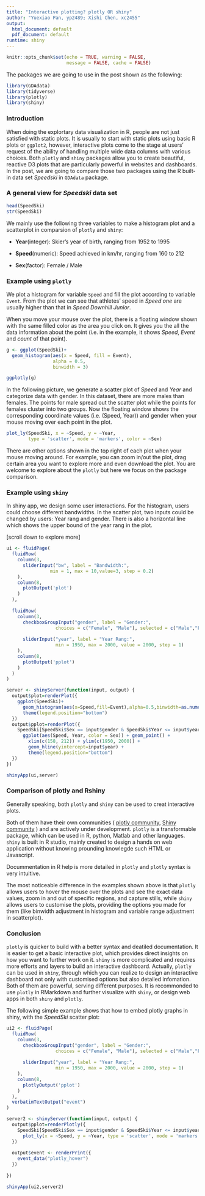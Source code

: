 ```yaml
---
title: "Interactive plotting? plotly OR shiny"
author: "Yuexiao Pan, yp2489; Xishi Chen, xc2455"
output:
  html_document: default
  pdf_document: default
runtime: shiny
---
```


```r
knitr::opts_chunk$set(echo = TRUE, warning = FALSE,
                      message = FALSE, cache = FALSE)
```

The packages we are going to use in the post shown as the following:

```r
library(GDAdata)
library(tidyverse)
library(plotly)
library(shiny)
```


### Introduction

When doing the explortary data visualization in R, people are not just satisfied with static plots. It is usually to start with static plots using basic R plots or `ggplot2`, however, interactive plots come to the stage at users' request of the ability of handling multiple wide data columns with various choices. Both `plotly` and `shiny` packages allow you to create beautiful, reactive D3 plots that are particularly powerful in websites and dashboards. In the post, we are going to compare those two packages using the R built-in data set *Speedski* in `GDAdata` package.

### A general view for *Speedski* data set

```r
head(SpeedSki)
str(SpeedSki)
```

We mainly use the following three variables to make a histogram plot and a scatterplot in comparsion of `plotly` and `shiny`:

- **Year**(integer): Skier's year of birth,  ranging from 1952 to 1995

- **Speed**(numeric):  Speed achieved in km/hr, ranging from 160 to 212

- **Sex**(factor): Female / Male 



### Example using `plotly`

We plot a histogram for variable `Speed` and fill the plot according to variable `Event`. From the plot we can see that athletes' speed in *Speed one* are usually higher than that in *Speed Downhill Junior*.

When you move your mouse over the plot, there is a floating window shown with the same filled color as the area you click on. It gives you the all the data information about the point (i.e. in the example, it shows *Speed*, *Event* and *count* of that point). 

```r
g <- ggplot(SpeedSki)+
  geom_histogram(aes(x = Speed, fill = Event),
                 alpha = 0.5,
                 binwidth = 3)

ggplotly(g)
```

In the following picture, we generate a scatter plot of *Speed* and *Year* and categorize data with gender. In this dataset, there are more males than females. The points for male spread out the scatter plot while the points for females cluster into two groups. Now the floating window shows the corresponding coordinate values (i.e. (Speed, Year)) and gender when your mouse moving over each point in the plot.

```r
plot_ly(SpeedSki, x = ~Speed, y = ~Year, 
        type = 'scatter', mode = 'markers', color = ~Sex) 
```


There are other options shown in the top right of each plot when your mouse moving around. For example, you can zoom in/out the plot, drag certain area you want to explore more and even download the plot. You are welcome to explore about the `plotly` but here we focus on the package comparison.


### Example using `shiny`

In shiny app, we design some user interactions. For the histogram, users could choose different bandwidths. In the scatter plot, two inputs could be changed by users: Year rang and gender. There is also a horizontal line which shows the upper bound of the year rang in the plot.

[scroll down to explore more]

```r
ui <- fluidPage(
  fluidRow(
    column(3,
      sliderInput("bw", label = "Bandwidth:",
                min = 1, max = 10,value=3, step = 0.2)
    ),
    column(8,
      plotOutput('plot')
    )
  ),
  
  fluidRow(
    column(3,
      checkboxGroupInput("gender", label = "Gender:",
                  choices = c("Female", "Male"), selected = c("Male","Female")),
      
      sliderInput("year", label = "Year Rang:",
                  min = 1950, max = 2000, value = 2000, step = 1)
    ),
    column(8,
      plotOutput('pplot')
    )
  )
)

server <- shinyServer(function(input, output) {
  output$plot=renderPlot({
    ggplot(SpeedSki)+
      geom_histogram(aes(x=Speed,fill=Event),alpha=0.5,binwidth=as.numeric(input$bw))+
      theme(legend.position="bottom")
  })
  output$pplot=renderPlot({
    SpeedSki[SpeedSki$Sex == input$gender & SpeedSki$Year <= input$year,] %>% 
      ggplot(aes(Speed, Year, color = Sex)) + geom_point() + 
        xlim(c(158, 212)) + ylim(c(1950, 2000)) +
        geom_hline(yintercept=input$year) +
        theme(legend.position="bottom")
  })
})

shinyApp(ui,server)
```


### Comparison of plotly and Rshiny

Generally speaking, both `plotly` and `shiny` can be used to creat interactive plots.

Both of them have their own communities ( [plotly community](https://plot.ly/r/getting-started/), [Shiny community](https://shiny.rstudio.com/articles/) ) and are actively under development. `plotly` is a transformable package, which can be used in R, python, Matlab and other languages. `shiny` is built in R studio, mainly created to design a hands on web application without knowing prounding knowlegde such HTML or Javascript.

Docummentation in R help is more detailed in `plotly` and `plotly` syntax is very intuitive. 

The most noticeable difference in the examples shown above is that `plotly` allows users to hover the mouse over the plots and see the exact data values, zoom in and out of specific regions, and capture stills, while `shiny` allows users to customise the plots, providing the options you made for them (like binwidth adjustment in histogram and variable range adjustment in scatterplot).



### Conclusion 

`plotly` is quicker to build with a better syntax and deatiled documentation. It is easier to get a basic interactive plot, which provides direct insights on how you want to further work on it. `shiny` is more complicated and requires more efforts and layers to build an interactive dashboard. Actually, `plotly`
can be used in `shiny`, through which you can realize to design an interactive dashboard not only with customised options but also detailed infomation. Both of them are powerful, serving different purposes. It is recommonded to use `plotly` in RMarkdown and further visualize with `shiny`, or design web apps in both `shiny` and `plotly`.

The following simple example shows that how to embed plotly graphs in shiny, with the *SpeedSki* scatter plot:

```r
ui2 <- fluidPage(
  fluidRow(
    column(3,
      checkboxGroupInput("gender", label = "Gender:",
                  choices = c("Female", "Male"), selected = c("Male","Female")),
      
      sliderInput("year", label = "Year Rang:",
                  min = 1950, max = 2000, value = 2000, step = 1)
    ),
    column(8,
      plotlyOutput('pplot')
    )
  ),
  verbatimTextOutput("event")
)

server2 <- shinyServer(function(input, output) {
  output$pplot=renderPlotly({
    SpeedSki[SpeedSki$Sex == input$gender & SpeedSki$Year <= input$year,] %>%
      plot_ly(x = ~Speed, y = ~Year, type = 'scatter', mode = 'markers', color = ~Sex) 
  })
  
  output$event <- renderPrint({
    event_data("plotly_hover")
  })
  
})

shinyApp(ui2,server2)
```


